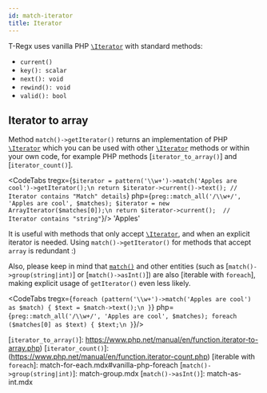 ```yaml
---
id: match-iterator
title: Iterator
---
```



T-Regx uses vanilla PHP [`\Iterator`] with standard methods:

 - `current()`
 - `key(): scalar`
 - `next(): void`
 - `rewind(): void`
 - `valid(): bool`

## Iterator to array

Method `match()->getIterator()` returns an implementation of PHP [`\Iterator`] which you can be used with other [`\Iterator`]
methods or within your own code, for example PHP methods [`iterator_to_array()`] and [`iterator_count()`].

<CodeTabs
    tregx={`$iterator = pattern('\\w+')->match('Apples are cool')->getIterator();\n
return $iterator->current()->text(); // Iterator contains "Match" details`}
    php={`preg::match_all('/\\w+/', 'Apples are cool', $matches);
$iterator = new ArrayIterator($matches[0]);\n
return $iterator->current();  // Iterator contains "string"`}/>
<Result>'Apples'</Result>

It is useful with methods that only accept [`\Iterator`], and when an explicit iterator is needed. Using `match()->getIterator()`
for methods that accept `array` is redundant :)

Also, please keep in mind that [`match()`] and other entities (such as [`match()->group(string|int)`] or [`match()->asInt()`])
are also [iterable with `foreach`], making explicit usage of `getIterator()` even less likely.

<CodeTabs
    tregx={`foreach (pattern('\\w+')->match('Apples are cool') as $match) {
    $text = $match->text();\n
}`}
    php={`preg::match_all('/\\w+/', 'Apples are cool', $matches);
foreach ($matches[0] as $text) {
    $text;\n
}`}/>

<!--T-Regx:{return-at(1)}-->
<!--PHP:{return-at(2)}-->

[`match()`]: match.mdx
[`\Iterator`]: https://www.php.net/manual/en/class.iterator.php
[`iterator_to_array()`]: https://www.php.net/manual/en/function.iterator-to-array.php)
[`iterator_count()`]: (https://www.php.net/manual/en/function.iterator-count.php)
[iterable with `foreach`]: match-for-each.mdx#vanilla-php-foreach
[`match()->group(string|int)`]: match-group.mdx
[`match()->asInt()`]: match-as-int.mdx
